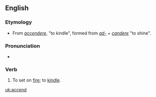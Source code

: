 ==English==

===Etymology===
* From {{etyl|la}} ''[[accendere]]'', "to kindle", formed from ''[[ad-]]'' + ''[[candere]]'' "to shine".

===Pronunciation===
* {{IPA| [æk'sɛnd]}}

===Verb===
{{en-verb}}

# {{transitive|obsolete}} To set on [[fire]]; to [[kindle]].

[[uk:accend]]